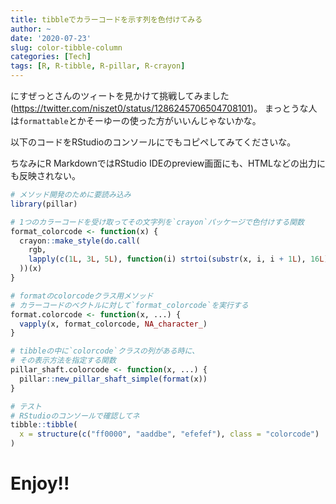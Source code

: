 ```yaml
---
title: tibbleでカラーコードを示す列を色付けてみる
author: ~
date: '2020-07-23'
slug: color-tibble-column
categories: [Tech]
tags: [R, R-tibble, R-pillar, R-crayon]
---
```


にすぜっとさんのツィートを見かけて挑戦してみました (<https://twitter.com/niszet0/status/1286245706504708101>)。
まっとうな人は`formattable`とかそーゆーの使った方がいいんじゃないかな。

以下のコードをRStudioのコンソールにでもコピペしてみてくださいな。

ちなみにR MarkdownではRStudio IDEのpreview画面にも、HTMLなどの出力にも反映されない。

```r
# メソッド開発のために要読み込み
library(pillar)

# 1つのカラーコードを受け取ってその文字列を`crayon`パッケージで色付けする関数
format_colorcode <- function(x) {
  crayon::make_style(do.call(
    rgb,
    lapply(c(1L, 3L, 5L), function(i) strtoi(substr(x, i, i + 1L), 16L) / 255L)
  ))(x)
}

# formatのcolorcodeクラス用メソッド
# カラーコードのベクトルに対して`format_colorcode`を実行する
format.colorcode <- function(x, ...) {
  vapply(x, format_colorcode, NA_character_)
}

# tibbleの中に`colorcode`クラスの列がある時に、
# その表示方法を指定する関数
pillar_shaft.colorcode <- function(x, ...) {
  pillar::new_pillar_shaft_simple(format(x))
}

# テスト
# RStudioのコンソールで確認してネ
tibble::tibble(
  x = structure(c("ff0000", "aaddbe", "efefef"), class = "colorcode")
)
```

# Enjoy!!
